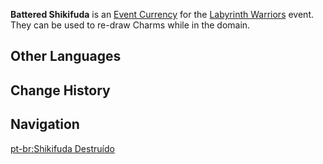 {{Item Infobox
|id           = 000132
|image        = Item Battered Shikifuda.png
|type         = Event Items
|group        = Event Currencies
|rarity       = 3
|description  = Shikifuda that have become terribly tattered. The intricate, esoteric charms have long ago become blurred and cannot be used in combat. However, the energy within these shikifuda is still sufficient to activate Charm Emplacements.<br />Use these items in the Labyrinth Warriors event to re-draw Charms.
|source1      = [[Labyrinth Warriors]] Event
|event        = Labyrinth Warriors
}}
'''Battered Shikifuda''' is an [[Event Currency]] for the [[Labyrinth Warriors]] event. They can be used to re-draw Charms while in the domain.

==Other Languages==
{{Other Languages
|en      = Battered Shikifuda
|zhs     = 残悴之式札
|zhs_rm  = Cáncuì zhī Shìzhá
|zht     = 殘悴之式札
|zht_rm  = Cáncuì zhī Shìzhá
|zh_tl   = Destroyed Shikifuda
|ja      = 破れた式札
|ja_rm   = Yabureta Shikifuda
|ja_tl   = Destroyed Shikifuda
|ko      = 닳아버린 시키패
|ko_rm   = 
|ko_tl   = 
|es      = Talismán estropeado
|es_tl   = Damaged Talisman
|fr      = Sortilège abîmé
|fr_tl   = Damaged Magic Spell
|ru      = Опустошённый сикифуда
|ru_tl   = 
|th      = Battered Shikifuda
|vi      = Shikifuda Tan Nát
|vi_tl   = 
|de      = Abgegriffene Shikifuda
|de_tl   = Battered Shikifuda
|id      = Battered Shikifuda
|pt      = Shikifuda Destruído
|pt_tl   = Destroyed Shikifuda
}}

==Change History==
{{Change History|2.2}}

==Navigation==
{{Currency Navbox|Event}}

[[pt-br:Shikifuda Destruído]]